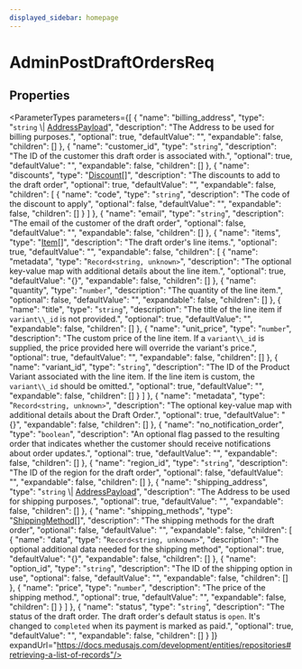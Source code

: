 ```yaml
---
displayed_sidebar: homepage
---
```



# AdminPostDraftOrdersReq

## Properties

<ParameterTypes parameters={[
  {
    "name": "billing_address",
    "type": "`string` \\| [AddressPayload](medusa.AddressPayload.mdx)",
    "description": "The Address to be used for billing purposes.",
    "optional": true,
    "defaultValue": "",
    "expandable": false,
    "children": []
  },
  {
    "name": "customer_id",
    "type": "`string`",
    "description": "The ID of the customer this draft order is associated with.",
    "optional": true,
    "defaultValue": "",
    "expandable": false,
    "children": []
  },
  {
    "name": "discounts",
    "type": "[Discount](medusa.Discount.mdx)[]",
    "description": "The discounts to add to the draft order",
    "optional": true,
    "defaultValue": "",
    "expandable": false,
    "children": [
      {
        "name": "code",
        "type": "`string`",
        "description": "The code of the discount to apply",
        "optional": false,
        "defaultValue": "",
        "expandable": false,
        "children": []
      }
    ]
  },
  {
    "name": "email",
    "type": "`string`",
    "description": "The email of the customer of the draft order",
    "optional": false,
    "defaultValue": "",
    "expandable": false,
    "children": []
  },
  {
    "name": "items",
    "type": "[Item](medusa.Item-1.mdx)[]",
    "description": "The draft order's line items.",
    "optional": true,
    "defaultValue": "",
    "expandable": false,
    "children": [
      {
        "name": "metadata",
        "type": "`Record<string, unknown>`",
        "description": "The optional key-value map with additional details about the line item.",
        "optional": true,
        "defaultValue": "{}",
        "expandable": false,
        "children": []
      },
      {
        "name": "quantity",
        "type": "`number`",
        "description": "The quantity of the line item.",
        "optional": false,
        "defaultValue": "",
        "expandable": false,
        "children": []
      },
      {
        "name": "title",
        "type": "`string`",
        "description": "The title of the line item if `variant\\_id` is not provided.",
        "optional": true,
        "defaultValue": "",
        "expandable": false,
        "children": []
      },
      {
        "name": "unit_price",
        "type": "`number`",
        "description": "The custom price of the line item. If a `variant\\_id` is supplied, the price provided here will override the variant's price.",
        "optional": true,
        "defaultValue": "",
        "expandable": false,
        "children": []
      },
      {
        "name": "variant_id",
        "type": "`string`",
        "description": "The ID of the Product Variant associated with the line item. If the line item is custom, the `variant\\_id` should be omitted.",
        "optional": true,
        "defaultValue": "",
        "expandable": false,
        "children": []
      }
    ]
  },
  {
    "name": "metadata",
    "type": "`Record<string, unknown>`",
    "description": "The optional key-value map with additional details about the Draft Order.",
    "optional": true,
    "defaultValue": "{}",
    "expandable": false,
    "children": []
  },
  {
    "name": "no_notification_order",
    "type": "`boolean`",
    "description": "An optional flag passed to the resulting order that indicates whether the customer should receive notifications about order updates.",
    "optional": true,
    "defaultValue": "",
    "expandable": false,
    "children": []
  },
  {
    "name": "region_id",
    "type": "`string`",
    "description": "The ID of the region for the draft order",
    "optional": false,
    "defaultValue": "",
    "expandable": false,
    "children": []
  },
  {
    "name": "shipping_address",
    "type": "`string` \\| [AddressPayload](medusa.AddressPayload.mdx)",
    "description": "The Address to be used for shipping purposes.",
    "optional": true,
    "defaultValue": "",
    "expandable": false,
    "children": []
  },
  {
    "name": "shipping_methods",
    "type": "[ShippingMethod](medusa.ShippingMethod.mdx)[]",
    "description": "The shipping methods for the draft order",
    "optional": false,
    "defaultValue": "",
    "expandable": false,
    "children": [
      {
        "name": "data",
        "type": "`Record<string, unknown>`",
        "description": "The optional additional data needed for the shipping method",
        "optional": true,
        "defaultValue": "{}",
        "expandable": false,
        "children": []
      },
      {
        "name": "option_id",
        "type": "`string`",
        "description": "The ID of the shipping option in use",
        "optional": false,
        "defaultValue": "",
        "expandable": false,
        "children": []
      },
      {
        "name": "price",
        "type": "`number`",
        "description": "The price of the shipping method.",
        "optional": true,
        "defaultValue": "",
        "expandable": false,
        "children": []
      }
    ]
  },
  {
    "name": "status",
    "type": "`string`",
    "description": "The status of the draft order. The draft order's default status is `open`. It's changed to `completed` when its payment is marked as paid.",
    "optional": true,
    "defaultValue": "",
    "expandable": false,
    "children": []
  }
]} expandUrl="https://docs.medusajs.com/development/entities/repositories#retrieving-a-list-of-records"/>
